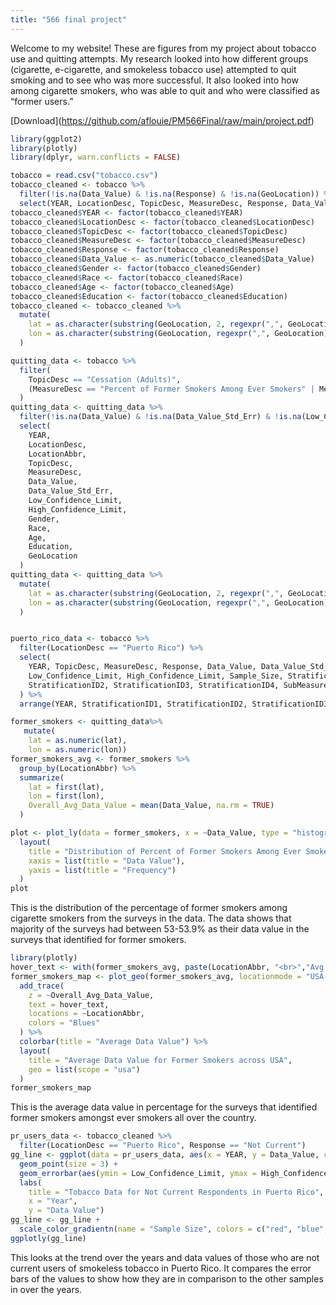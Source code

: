 ```yaml
---
title: "566 final project"
---
```


Welcome to my website! These are figures from my project about tobacco use and quitting attempts. My research looked into how different groups (cigarette, e-cigarette, and smokeless tobacco use) attempted to quit smoking and to see who was more successful. It also looked into how among cigarette smokers, who was able to quit and who were classified as "former users."

\[Download\](<https://github.com/aflouie/PM566Final/raw/main/project.pdf>)

```r
library(ggplot2)
library(plotly)
library(dplyr, warn.conflicts = FALSE)
```

```r
tobacco = read.csv("tobacco.csv")
tobacco_cleaned <- tobacco %>%
  filter(!is.na(Data_Value) & !is.na(Response) & !is.na(GeoLocation)) %>%
  select(YEAR, LocationDesc, TopicDesc, MeasureDesc, Response, Data_Value,     Low_Confidence_Limit, High_Confidence_Limit, Sample_Size, Gender, Race, Age, Education, GeoLocation)
tobacco_cleaned$YEAR <- factor(tobacco_cleaned$YEAR)
tobacco_cleaned$LocationDesc <- factor(tobacco_cleaned$LocationDesc)
tobacco_cleaned$TopicDesc <- factor(tobacco_cleaned$TopicDesc)
tobacco_cleaned$MeasureDesc <- factor(tobacco_cleaned$MeasureDesc)
tobacco_cleaned$Response <- factor(tobacco_cleaned$Response)
tobacco_cleaned$Data_Value <- as.numeric(tobacco_cleaned$Data_Value)
tobacco_cleaned$Gender <- factor(tobacco_cleaned$Gender)
tobacco_cleaned$Race <- factor(tobacco_cleaned$Race)
tobacco_cleaned$Age <- factor(tobacco_cleaned$Age)
tobacco_cleaned$Education <- factor(tobacco_cleaned$Education)
tobacco_cleaned <- tobacco_cleaned %>%
  mutate(
    lat = as.character(substring(GeoLocation, 2, regexpr(",", GeoLocation) - 1)),
    lon = as.character(substring(GeoLocation, regexpr(",", GeoLocation) + 2, nchar(GeoLocation) - 1))
  )

quitting_data <- tobacco %>%
  filter(
    TopicDesc == "Cessation (Adults)",
    (MeasureDesc == "Percent of Former Smokers Among Ever Smokers" | MeasureDesc == "Quit Attempt in Past Year Among Every Day Cigarette Smokers")
  )
quitting_data <- quitting_data %>%
  filter(!is.na(Data_Value) & !is.na(Data_Value_Std_Err) & !is.na(Low_Confidence_Limit) & !is.na(High_Confidence_Limit) & !is.na(GeoLocation)) %>%
  select(
    YEAR, 
    LocationDesc, 
    LocationAbbr,
    TopicDesc, 
    MeasureDesc, 
    Data_Value, 
    Data_Value_Std_Err, 
    Low_Confidence_Limit, 
    High_Confidence_Limit,
    Gender,
    Race,
    Age,
    Education,
    GeoLocation
  )
quitting_data <- quitting_data %>%
  mutate(
    lat = as.character(substring(GeoLocation, 2, regexpr(",", GeoLocation) - 1)),
    lon = as.character(substring(GeoLocation, regexpr(",", GeoLocation) + 2, nchar(GeoLocation) - 1))
  )


puerto_rico_data <- tobacco %>%
  filter(LocationDesc == "Puerto Rico") %>% 
  select(
    YEAR, TopicDesc, MeasureDesc, Response, Data_Value, Data_Value_Std_Err, 
    Low_Confidence_Limit, High_Confidence_Limit, Sample_Size, StratificationID1, 
    StratificationID2, StratificationID3, StratificationID4, SubMeasureID
  ) %>%
  arrange(YEAR, StratificationID1, StratificationID2, StratificationID3, StratificationID4)

former_smokers <- quitting_data%>%
   mutate(
    lat = as.numeric(lat),
    lon = as.numeric(lon))
former_smokers_avg <- former_smokers %>%
  group_by(LocationAbbr) %>%
  summarize(
    lat = first(lat),
    lon = first(lon),
    Overall_Avg_Data_Value = mean(Data_Value, na.rm = TRUE)
  )
```

```r
plot <- plot_ly(data = former_smokers, x = ~Data_Value, type = "histogram") %>%
  layout(
    title = "Distribution of Percent of Former Smokers Among Ever Smokers (Cessation Data)",
    xaxis = list(title = "Data Value"),
    yaxis = list(title = "Frequency")
  )
plot
```

This is the distribution of the percentage of former smokers among cigarette smokers from the surveys in the data. The data shows that majority of the surveys had between 53-53.9% as their data value in the surveys that identified for former smokers.

```r
library(plotly)
hover_text <- with(former_smokers_avg, paste(LocationAbbr, "<br>","Avg Data Value:", Overall_Avg_Data_Value))
former_smokers_map <- plot_geo(former_smokers_avg, locationmode = "USA-states") %>%
  add_trace(
    z = ~Overall_Avg_Data_Value,
    text = hover_text,
    locations = ~LocationAbbr,
    colors = "Blues"
  ) %>%
  colorbar(title = "Average Data Value") %>%
  layout(
    title = "Average Data Value for Former Smokers across USA",
    geo = list(scope = "usa")
  )
former_smokers_map
```

This is the average data value in percentage for the surveys that identified former smokers amongst ever smokers all over the country.

```r
pr_users_data <- tobacco_cleaned %>%
  filter(LocationDesc == "Puerto Rico", Response == "Not Current")
gg_line <- ggplot(data = pr_users_data, aes(x = YEAR, y = Data_Value, color = Sample_Size)) + 
  geom_point(size = 3) +
  geom_errorbar(aes(ymin = Low_Confidence_Limit, ymax = High_Confidence_Limit), width = 0.2) +
  labs(
    title = "Tobacco Data for Not Current Respondents in Puerto Rico",
    x = "Year",
    y = "Data Value")
gg_line <- gg_line +
  scale_color_gradientn(name = "Sample Size", colors = c("red", "blue", "green"))
ggplotly(gg_line)
```

This looks at the trend over the years and data values of those who are not current users of smokeless tobacco in Puerto Rico. It compares the error bars of the values to show how they are in comparison to the other samples in over the years.
